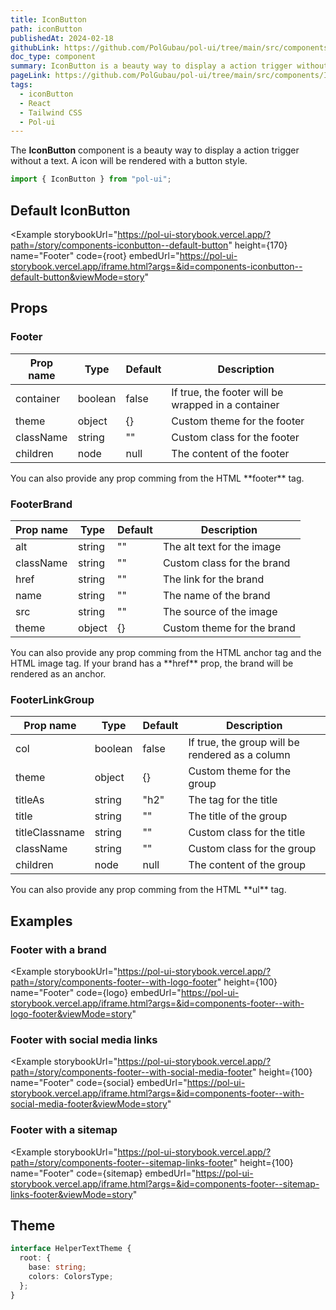 ```yaml
---
title: IconButton
path: iconButton
publishedAt: 2024-02-18
githubLink: https://github.com/PolGubau/pol-ui/tree/main/src/components/IconButton
doc_type: component
summary: IconButton is a beauty way to display a action trigger without a text. A icon will be rendered with a button style.
pageLink: https://github.com/PolGubau/pol-ui/tree/main/src/components/IconButton
tags:
  - iconButton
  - React
  - Tailwind CSS
  - Pol-ui
---
```






The **IconButton** component is a beauty way to display a action trigger without a text. A icon will be rendered with a button style.

```jsx
import { IconButton } from "pol-ui";
```

## Default IconButton

<Example
  storybookUrl="https://pol-ui-storybook.vercel.app/?path=/story/components-iconbutton--default-button"
  height={170}
  name="Footer"
  code={root}
  embedUrl="https://pol-ui-storybook.vercel.app/iframe.html?args=&id=components-iconbutton--default-button&viewMode=story"
>
  <RootCode />
</Example>

## Props

### Footer

| Prop name | Type    | Default | Description                                        |
| --------- | ------- | ------- | -------------------------------------------------- |
| container | boolean | false   | If true, the footer will be wrapped in a container |
| theme     | object  | {}      | Custom theme for the footer                        |
| className | string  | ""      | Custom class for the footer                        |
| children  | node    | null    | The content of the footer                          |

<Callout emoji="💡">
  You can also provide any prop comming from the HTML **footer** tag.
</Callout>

### FooterBrand

| Prop name | Type   | Default | Description                |
| --------- | ------ | ------- | -------------------------- |
| alt       | string | ""      | The alt text for the image |
| className | string | ""      | Custom class for the brand |
| href      | string | ""      | The link for the brand     |
| name      | string | ""      | The name of the brand      |
| src       | string | ""      | The source of the image    |
| theme     | object | {}      | Custom theme for the brand |

<Callout emoji="💡">
  You can also provide any prop comming from the HTML anchor tag and the HTML
  image tag. If your brand has a **href** prop, the brand will be rendered as an
  anchor.
</Callout>

### FooterLinkGroup

| Prop name      | Type    | Default | Description                                     |
| -------------- | ------- | ------- | ----------------------------------------------- |
| col            | boolean | false   | If true, the group will be rendered as a column |
| theme          | object  | {}      | Custom theme for the group                      |
| titleAs        | string  | "h2"    | The tag for the title                           |
| title          | string  | ""      | The title of the group                          |
| titleClassname | string  | ""      | Custom class for the title                      |
| className      | string  | ""      | Custom class for the group                      |
| children       | node    | null    | The content of the group                        |

<Callout emoji="💡">
  You can also provide any prop comming from the HTML **ul** tag.
</Callout>

## Examples

### Footer with a brand

<Example
  storybookUrl="https://pol-ui-storybook.vercel.app/?path=/story/components-footer--with-logo-footer"
  height={100}
  name="Footer"
  code={logo}
  embedUrl="https://pol-ui-storybook.vercel.app/iframe.html?args=&id=components-footer--with-logo-footer&viewMode=story"
>
  <LogoCode />
</Example>

### Footer with social media links

<Example
  storybookUrl="https://pol-ui-storybook.vercel.app/?path=/story/components-footer--with-social-media-footer"
  height={100}
  name="Footer"
  code={social}
  embedUrl="https://pol-ui-storybook.vercel.app/iframe.html?args=&id=components-footer--with-social-media-footer&viewMode=story"
>
  <SocialCode />
</Example>

### Footer with a sitemap

<Example
  storybookUrl="https://pol-ui-storybook.vercel.app/?path=/story/components-footer--sitemap-links-footer"
  height={100}
  name="Footer"
  code={sitemap}
  embedUrl="https://pol-ui-storybook.vercel.app/iframe.html?args=&id=components-footer--sitemap-links-footer&viewMode=story"
>
  <SitemapCode />
</Example>

## Theme

```ts
interface HelperTextTheme {
  root: {
    base: string;
    colors: ColorsType;
  };
}
```
